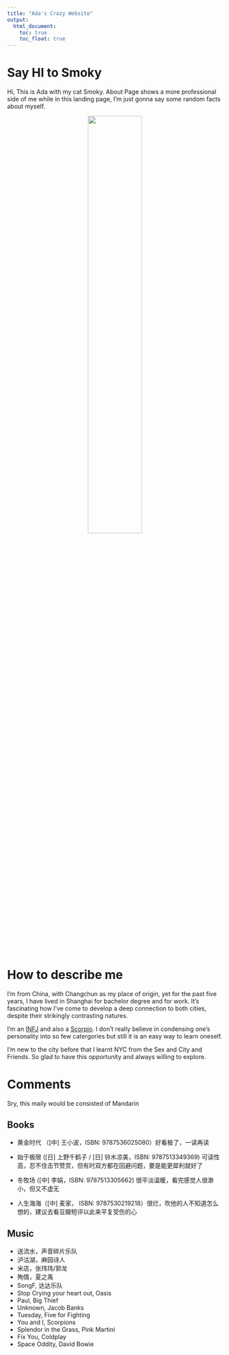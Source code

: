 ```yaml
---
title: "Ada's Crazy Website"
output: 
  html_document:
    toc: true
    toc_float: true
---
```



# Say HI to Smoky


Hi, This is Ada with my cat Smoky. About Page shows a more professional side of me while in this landing page, I'm just gonna say some random facts about myself.

<div style="text-align: center;">
  <img src="Graphs/SmokyBesideWindow.jpeg" style="width: 50%;">
</div>
>


# How to describe me 

I'm from China, with Changchun as my place of origin, yet for the past five years, I have lived in Shanghai for bachelor degree and for work. It's fascinating how I've come to develop a deep connection to both cities, despite their strikingly contrasting natures.

I'm an [INFJ](https://www.16personalities.com/infj-personality) and also a [Scorpio](https://www.zodiacsign.com/zodiac-signs/scorpio/). I don't really believe in condensing one's personality into so few catergories but still it is an easy way to learn oneself.

I'm new to the city before that I learnt NYC from the Sex and City and Friends. So glad to have this opportunity and always willing to explore. 

# Comments {.tabset}

Sry, this maily would be consisted of Mandarin

## Books
* 黄金时代 （[中] 王小波，ISBN: 9787536025080）好看极了，一读再读

* 始于极限  ([日] 上野千鹤子 / [日] 铃木凉美，ISBN: 9787513349369) 可读性高，忍不住击节赞赏，但有时双方都在回避问题，要是能更犀利就好了

* 冬牧场 ([中] 李娟，ISBN: 9787513305662) 很平淡温暖，看完感觉人很渺小，但又不虚无

* 人生海海（[中] 麦家， ISBN: 9787530219218）很烂，吹他的人不知道怎么想的，建议去看豆瓣短评以此来平复受伤的心

## Music

* 送流水，声音碎片乐队
* 泸沽湖，麻园诗人
* 米店，张玮玮/郭龙
* 殉情，夏之禹
* SongF, 达达乐队
* Stop Crying your heart out, Oasis
* Paul, Big Thief
* Unknown, Jacob Banks
* Tuesday, Five for Fighting
* You and I, Scorpions
* Splendor in the Grass, Pink Martini
* Fix You, Coldplay
* Space Oddity, David Bowie

